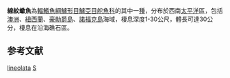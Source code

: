 {{Speciesbox 
| taxon = Scorpis lineolata
| status = NE
| status_system = IUCN3.1
| authority = [[Kner|Kner]], 1865
| synonyms = *''Scorpis lineolatus''<br /><small>Kner, 1865</small>
}}
'''線紋蠍魚'''為[[輻鰭魚綱|輻鰭魚綱]][[鱸形目|鱸形目]][[鱸亞目|鱸亞目]][[舵魚科|舵魚科]]的其中一[[種|種]]，分布於西南[[太平洋|太平洋]]區，包括[[澳洲|澳洲]]、[[紐西蘭|紐西蘭]]、[[豪勛爵島|豪勛爵島]]、[[諾福克島|諾福克島]]海域，棲息深度1-30公尺，體長可達30公分，棲息在沿海礁石區。

== 参考文献 ==
{{reflist}}

{{Taxonbar}}

[[Category:蠍魚屬|lineolata]]
[[Category:1865年描述的鱼类|S]]